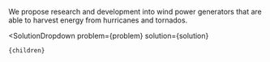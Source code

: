 

We propose research and development into wind power generators that are able to harvest energy from hurricanes and tornados.

  <SolutionDropdown 
    problem={problem} 
    solution={solution}
  >
    {children}
  </SolutionDropdown>